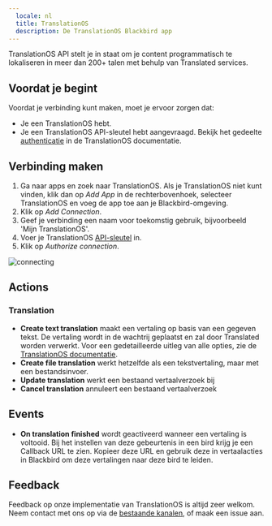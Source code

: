 ```yaml
---
  locale: nl
  title: TranslationOS
  description: De TranslationOS Blackbird app
---
```


<LinkCard title="View on Github" target="_blank" href="https://github.com/bb-io/TranslationOS" icon="github" />

TranslationOS API stelt je in staat om je content programmatisch te lokaliseren in meer dan 200+ talen met behulp van Translated services.

## Voordat je begint

Voordat je verbinding kunt maken, moet je ervoor zorgen dat:

- Je een TranslationOS hebt.
- Je een TranslationOS API-sleutel hebt aangevraagd. Bekijk het gedeelte [authenticatie](https://api-sandbox.translated.com/v2#section/Authentication) in de TranslationOS documentatie.

## Verbinding maken

1. Ga naar apps en zoek naar TranslationOS. Als je TranslationOS niet kunt vinden, klik dan op _Add App_ in de rechterbovenhoek, selecteer TranslationOS en voeg de app toe aan je Blackbird-omgeving.
2. Klik op _Add Connection_.
3. Geef je verbinding een naam voor toekomstig gebruik, bijvoorbeeld 'Mijn TranslationOS'.
4. Voer je TranslationOS [API-sleutel](https://api-sandbox.translated.com/v2#section/Authentication) in.
5. Klik op _Authorize connection_.

![connecting](https://raw.githubusercontent.com/bb-io/TranslationOS/main/image/README/1693309042281.png)

## Actions

### Translation

- **Create text translation** maakt een vertaling op basis van een gegeven tekst. De vertaling wordt in de wachtrij geplaatst en zal door Translated worden verwerkt. Voor een gedetailleerde uitleg van alle opties, zie de [TranslationOS documentatie](https://api-sandbox.translated.com/v2#tag/Translate/operation/translate).
- **Create file translation** werkt hetzelfde als een tekstvertaling, maar met een bestandsinvoer.
- **Update translation** werkt een bestaand vertaalverzoek bij
- **Cancel translation** annuleert een bestaand vertaalverzoek

## Events

- **On translation finished** wordt geactiveerd wanneer een vertaling is voltooid. Bij het instellen van deze gebeurtenis in een bird krijg je een Callback URL te zien. Kopieer deze URL en gebruik deze in vertaalacties in Blackbird om deze vertalingen naar deze bird te leiden.

## Feedback

Feedback op onze implementatie van TranslationOS is altijd zeer welkom. Neem contact met ons op via de [bestaande kanalen](https://www.blackbird.io/), of maak een issue aan.